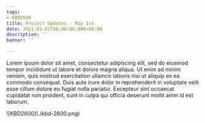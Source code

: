```yaml
---
tags:
- KBD2600
title: Project Updates - May 1st
date: 2021-05-01T06:00:00.000+00:00
description: ''
banner: ''

---
```

Lorem ipsum dolor sit amet, consectetur adipiscing elit, sed do eiusmod tempor incididunt ut labore et dolore magna aliqua. Ut enim ad minim veniam, quis nostrud exercitation ullamco laboris nisi ut aliquip ex ea commodo consequat. Duis aute irure dolor in reprehenderit in voluptate velit esse cillum dolore eu fugiat nulla pariatur. Excepteur sint occaecat cupidatat non proident, sunt in culpa qui officia deserunt mollit anim id est laborum.

![KBD2600\](./kbd-2600.png)

